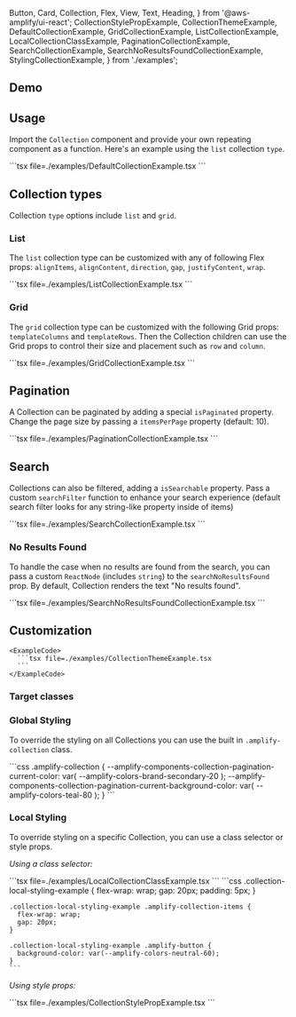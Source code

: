   Button,
  Card,
  Collection,
  Flex,
  View,
  Text,
  Heading,
} from '@aws-amplify/ui-react';
  CollectionStylePropExample,
  CollectionThemeExample,
  DefaultCollectionExample,
  GridCollectionExample,
  ListCollectionExample,
  LocalCollectionClassExample,
  PaginationCollectionExample,
  SearchCollectionExample,
  SearchNoResultsFoundCollectionExample,
  StylingCollectionExample,
} from './examples';

## Demo

<CollectionDemo />

## Usage

Import the `Collection` component and provide your own repeating component as a function. Here's an example using the `list` collection `type`.

<Example>
  <DefaultCollectionExample />

  <ExampleCode>
    ```tsx file=./examples/DefaultCollectionExample.tsx
    ```
  </ExampleCode>
</Example>

## Collection types

Collection `type` options include `list` and `grid`.

### List

The `list` collection type can be customized with any of following Flex props: `alignItems`, `alignContent`, `direction`, `gap`, `justifyContent`, `wrap`.

<Example>
  <ListCollectionExample />

  <ExampleCode>
    ```tsx file=./examples/ListCollectionExample.tsx
    ```
  </ExampleCode>
</Example>

### Grid

The `grid` collection type can be customized with the following Grid props: `templateColumns` and `templateRows`. Then the Collection children can use the Grid props to control their size and placement such as `row` and `column`.

<Example>
  <GridCollectionExample />

  <ExampleCode>
    ```tsx file=./examples/GridCollectionExample.tsx
    ```
  </ExampleCode>
</Example>

## Pagination

A Collection can be paginated by adding a special `isPaginated` property. Change the page size by passing a `itemsPerPage` property (default: 10).

<Example>
  <PaginationCollectionExample />

  <ExampleCode>
    ```tsx file=./examples/PaginationCollectionExample.tsx
    ```
  </ExampleCode>
</Example>

## Search

Collections can also be filtered, adding a `isSearchable` property. Pass a custom `searchFilter` function to enhance your search experience (default search filter looks for any string-like property inside of items)

<Example>
  <SearchCollectionExample />

  <ExampleCode>
    ```tsx file=./examples/SearchCollectionExample.tsx
    ```
  </ExampleCode>
</Example>

### No Results Found

To handle the case when no results are found from the search, you can pass a custom `ReactNode` (includes `string`) to the `searchNoResultsFound` prop. By default, Collection renders the text "No results found".

<Example>
  <SearchNoResultsFoundCollectionExample />

  <ExampleCode>
    ```tsx file=./examples/SearchNoResultsFoundCollectionExample.tsx
    ```
  </ExampleCode>
</Example>

## Customization

<ThemeExample component="Collection">
  <Example>
    <CollectionThemeExample />

    <ExampleCode>
      ```tsx file=./examples/CollectionThemeExample.tsx
      ```
    </ExampleCode>

  </Example>
</ThemeExample>

### Target classes

<ComponentStyleDisplay componentName="Collection" />

### Global Styling

To override the styling on all Collections you can use the built in `.amplify-collection` class.

<Example>
  <StylingCollectionExample />

  <ExampleCode>
    ```css
    .amplify-collection {
      --amplify-components-collection-pagination-current-color: var(
        --amplify-colors-brand-secondary-20
      );
      --amplify-components-collection-pagination-current-background-color: var(
        --amplify-colors-teal-80
      );
    }
    ```
  </ExampleCode>
</Example>

### Local Styling

To override styling on a specific Collection, you can use a class selector or style props.

_Using a class selector:_

<Example>
  <LocalCollectionClassExample />
  <ExampleCode>
    ```tsx file=./examples/LocalCollectionClassExample.tsx ```
  </ExampleCode>
  <ExampleCode>
    ```css
    .collection-local-styling-example {
      flex-wrap: wrap;
      gap: 20px;
      padding: 5px;
    }

    .collection-local-styling-example .amplify-collection-items {
      flex-wrap: wrap;
      gap: 20px;
    }

    .collection-local-styling-example .amplify-button {
      background-color: var(--amplify-colors-neutral-60);
    }
    ```

  </ExampleCode>
</Example>

_Using style props:_

<Example>
  <CollectionStylePropExample />

  <ExampleCode>
    ```tsx file=./examples/CollectionStylePropExample.tsx
    ```
  </ExampleCode>
</Example>
